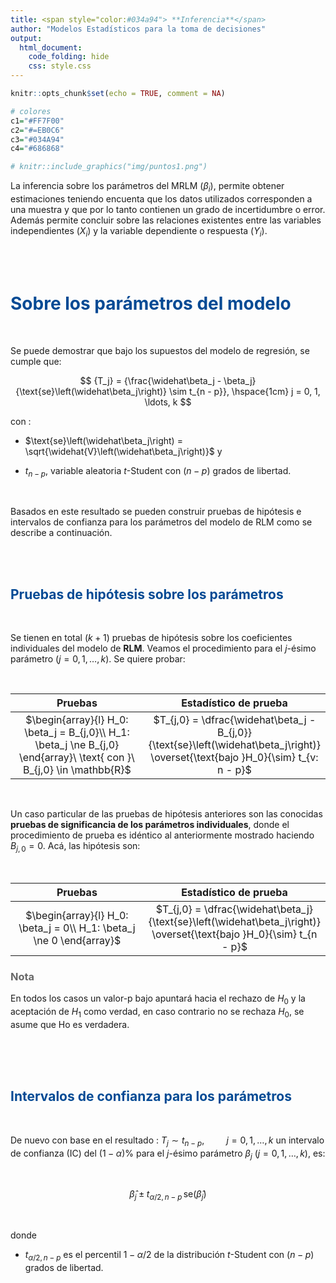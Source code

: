 ```yaml
---
title: <span style="color:#034a94"> **Inferencia**</span>
author: "Modelos Estadísticos para la toma de decisiones"
output:
  html_document:
    code_folding: hide
    css: style.css
---
```



```r
knitr::opts_chunk$set(echo = TRUE, comment = NA)

# colores
c1="#FF7F00"
c2="#=EB0C6"
c3="#034A94"
c4="#686868"

```

```r
# knitr::include_graphics("img/puntos1.png")
```


La inferencia sobre los parámetros del MRLM  ($\beta_{i}$), permite obtener estimaciones teniendo encuenta que los datos utilizados corresponden a una muestra y que por lo tanto contienen un grado de incertidumbre o error. Además permite concluir sobre las relaciones existentes entre las variables independientes ($X_i$) y la variable dependiente o respuesta ($Y_i$). 

<br/> <br/>


# <span style="color:#034a94">**Sobre los parámetros del modelo**</span>

</br>

Se puede demostrar que bajo los supuestos del modelo de regresión, se cumple que:

$$
{T_j} = {\frac{\widehat\beta_j - \beta_j}{\text{se}\left(\widehat\beta_j\right)} \sim t_{n - p}}, \hspace{1cm} j = 0, 1, \ldots, k
$$

con :

* $\text{se}\left(\widehat\beta_j\right) = \sqrt{\widehat{V}\left(\widehat\beta_j\right)}$ y 

* ${t_{n - p}}$, variable aleatoria $t$-Student con $(n-p)$ grados de libertad.

</br>

Basados en este resultado se pueden construir pruebas de hipótesis e intervalos de confianza para los parámetros del modelo de RLM como se describe a continuación.

</br></br>

## <span style="color:#034a94">**Pruebas de hipótesis sobre los parámetros**</span>

</br>

<div class="content-box-blue">

Se tienen en total $(k + 1)$ pruebas de hipótesis sobre los coeficientes individuales del modelo de **RLM**. Veamos el procedimiento para el $j$-ésimo parámetro ($j = 0, 1, \ldots, k$). Se quiere probar:

</br>


| Pruebas                                   | Estadístico de prueba                                |
|:-----------------------------------------:|:----------------------------------------------------:|
|$\begin{array}{l} H_0: \beta_j = B_{j,0}\\ H_1: \beta_j \ne B_{j,0} \end{array}\ \text{ con }\ B_{j,0} \in \mathbb{R}$     | $T_{j,0} = \dfrac{\widehat\beta_j - B_{j,0}}{\text{se}\left(\widehat\beta_j\right)} \overset{\text{bajo }H_0}{\sim} t_{v: n - p}$ |

</br>

Un caso particular de las pruebas de hipótesis anteriores son las conocidas **pruebas de significancia de los parámetros individuales**, donde el procedimiento de prueba es idéntico al anteriormente mostrado haciendo $B_{j,0} = 0$. Acá, las hipótesis son:

</br>

| Pruebas                                   | Estadístico de prueba                                |
|:-----------------------------------------:|:----------------------------------------------------:|
|$\begin{array}{l} H_0: \beta_j = 0\\ H_1: \beta_j \ne 0 \end{array}$  | $T_{j,0} = \dfrac{\widehat\beta_j}{\text{se}\left(\widehat\beta_j\right)} \overset{\text{bajo }H_0}{\sim} t_{n - p}$ |

</div>


<div class="content-box-gray">
### <span style="color:#686868"> **Nota**</span>

En todos los casos un valor-p bajo apuntará hacia el rechazo de $H_0$ y la aceptación de $H_1$ como verdad, en caso contrario no se rechaza $H_0$, se asume que Ho es verdadera.
</div>

</br></br></br>

## <span style="color:#034a94">**Intervalos de confianza para los parámetros**</span>

</br>

De nuevo con base en el resultado : $T_j  \sim t_{n - p}, \hspace{1cm} j = 0, 1, \ldots, k$ un intervalo de confianza (IC) del ${(1 - \alpha)\%}$ para el $j$-ésimo parámetro ${\beta_j}$ ($j = 0, 1, \ldots, k$), es:

</br>

<div class="content-box-blue">
$$
\widehat\beta_j \pm t_{\alpha/2, n - p}\, \text{se}\left(\widehat\beta_j\right)
$$
</div>

</br>

donde 

* ${t_{\alpha/2, n - p}}$ es el percentil $1 - \alpha/2$ de la distribución $t$-Student con $(n - p)$ grados de libertad.

</br></br></br>





